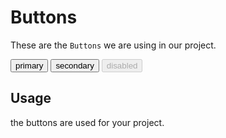
<Meta title="Components|Button" component={Button} />

# Buttons

These are the `Buttons` we are using in our project.

<Preview>
  <Story name="primary">
    <Button primary>primary</Button>
  </Story>
  <Story name="secondary">
    <Button secondary>secondary</Button>
  </Story>
  <Story name="disabled">
    <Button disabled disabled={true}>
      disabled
    </Button>
  </Story>
</Preview>

<Props of={Button} />

## Usage

the buttons are used for your project.

